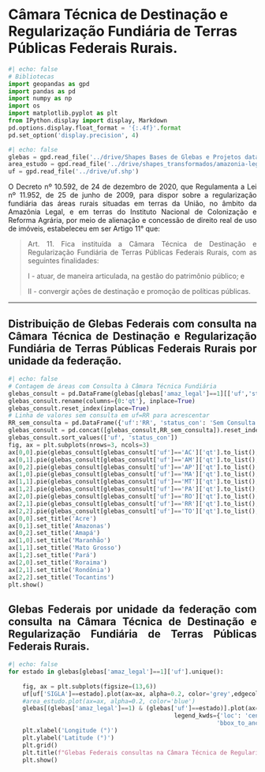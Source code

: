 
# Câmara Técnica de Destinação e Regularização Fundiária de Terras Públicas Federais Rurais.



```python
#| echo: false
# Bibliotecas
import geopandas as gpd
import pandas as pd
import numpy as np
import os
import matplotlib.pyplot as plt
from IPython.display import display, Markdown
pd.options.display.float_format = '{:.4f}'.format
pd.set_option('display.precision', 4)
```

```python
#| echo: false
glebas = gpd.read_file('../drive/Shapes Bases de Glebas e Projetos data 01.03.23/tab_glebas_federais.shp')
area_estudo = gpd.read_file('../drive/shapes_transformados/amazonia-legal-com-maranhao.shp')
uf = gpd.read_file('../drive/uf.shp')
```

<div style="text-align: justify">

O Decreto nº 10.592, de 24 de dezembro de 2020, que Regulamenta a Lei nº 11.952, de 25 de junho de 2009, para dispor sobre a regularização fundiária das áreas rurais situadas em terras da União, no âmbito da Amazônia Legal, e em terras do Instituto Nacional de Colonização e Reforma Agrária, por meio de alienação e concessão de direito real de uso de imóveis, estabeleceu em ser Artigo 11° que:

> Art. 11.  Fica instituída a Câmara Técnica de Destinação e Regularização Fundiária de Terras Públicas Federais Rurais, com as seguintes finalidades:
>
>   I - atuar, de maneira articulada, na gestão do patrimônio público; e
>
>   II - convergir ações de destinação e promoção de políticas públicas.

---

## Distribuição de Glebas Federais com consulta na Câmara Técnica de Destinação e Regularização Fundiária de Terras Públicas Federais Rurais por unidade da federação.
:::{.column-body-outset}
```python
#| echo: false
# Contagem de áreas com Consulta à Câmara Técnica Fundiária
glebas_consult = pd.DataFrame(glebas[glebas['amaz_legal']==1][['uf','status_con']].value_counts())
glebas_consult.rename(columns={0:'qt'}, inplace=True)
glebas_consult.reset_index(inplace=True)
# Linha de valores sem consulta em uf=RR para acrescentar
RR_sem_consulta = pd.DataFrame({'uf':'RR', 'status_con': 'Sem Consulta', 'qt':0}, index=[0])
glebas_consult = pd.concat([glebas_consult,RR_sem_consulta]).reset_index(drop=True)
glebas_consult.sort_values(['uf', 'status_con'])
fig, ax = plt.subplots(nrows=3, ncols=3)
ax[0,0].pie(glebas_consult[glebas_consult['uf']=='AC']['qt'].to_list(), autopct='%1.2f%%', labels=['Consultada', 'Sem Consulta'], startangle=90)
ax[0,1].pie(glebas_consult[glebas_consult['uf']=='AM']['qt'].to_list(), autopct='%1.2f%%', labels=['Consultada', 'Sem Consulta'], startangle=90)
ax[0,2].pie(glebas_consult[glebas_consult['uf']=='AP']['qt'].to_list(), autopct='%1.2f%%', labels=['Consultada', 'Sem Consulta'], startangle=90)
ax[1,0].pie(glebas_consult[glebas_consult['uf']=='MA']['qt'].to_list(), autopct='%1.2f%%', labels=['Consultada', 'Sem Consulta'], startangle=90)
ax[1,1].pie(glebas_consult[glebas_consult['uf']=='MT']['qt'].to_list(), autopct='%1.2f%%', labels=['Consultada', 'Sem Consulta'], startangle=90)
ax[1,2].pie(glebas_consult[glebas_consult['uf']=='PA']['qt'].to_list(), autopct='%1.2f%%', labels=['Consultada', 'Sem Consulta'], startangle=90)
ax[2,0].pie(glebas_consult[glebas_consult['uf']=='RO']['qt'].to_list(), autopct='%1.2f%%', labels=['Consultada', 'Sem Consulta'], startangle=90)
ax[2,1].pie(glebas_consult[glebas_consult['uf']=='RR']['qt'].to_list(), autopct='%1.2f%%', labels=['Consultada', 'Sem Consulta'], startangle=90)
ax[2,2].pie(glebas_consult[glebas_consult['uf']=='TO']['qt'].to_list(), autopct='%1.2f%%', labels=['Consultada', 'Sem Consulta'], startangle=90)
ax[0,0].set_title('Acre')
ax[0,1].set_title('Amazonas')
ax[0,2].set_title('Amapá')
ax[1,0].set_title('Maranhão')
ax[1,1].set_title('Mato Grosso')
ax[1,2].set_title('Pará')
ax[2,0].set_title('Roraima')
ax[2,1].set_title('Rondônia')
ax[2,2].set_title('Tocantins')
plt.show()
```
:::

## Glebas Federais por unidade da federação com consulta na  Câmara Técnica de Destinação e Regularização Fundiária de Terras Públicas Federais Rurais.



:::{.column-body-outset}
```python
#| echo: false
for estado in glebas[glebas['amaz_legal']==1]['uf'].unique():
    
    fig, ax = plt.subplots(figsize=(13,6))
    uf[uf['SIGLA']==estado].plot(ax=ax, alpha=0.2, color='grey',edgecolor='black')
    #area_estudo.plot(ax=ax, alpha=0.2, color='blue')
    glebas[(glebas['amaz_legal']==1) & (glebas['uf']==estado)].plot(ax=ax, column='status_con', categorical=True, figsize=(8,20), legend=True, zorder=2,
                                               legend_kwds={'loc': 'center left',
                                                           'bbox_to_anchor':(1,0.5)})
    plt.xlabel('Longitude (°)')
    plt.ylabel('Latitude (°)')
    plt.grid()
    plt.title(f"Glebas Federais consultas na Câmara Técnica de Regularização Fundiária - {estado}.")
    plt.show()
```
:::


